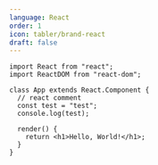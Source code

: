 ```yaml
---
language: React
order: 1
icon: tabler/brand-react
draft: false
---
```


```tsx
import React from "react";
import ReactDOM from "react-dom";

class App extends React.Component {
  // react comment
  const test = "test";
  console.log(test);

  render() {
    return <h1>Hello, World!</h1>;
  }
}
```
